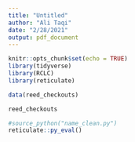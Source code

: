 ```yaml
---
title: "Untitled"
author: "Ali Taqi"
date: "2/28/2021"
output: pdf_document
---
```


```r
knitr::opts_chunk$set(echo = TRUE)
library(tidyverse)
library(RCLC)
library(reticulate)
```

```r
data(reed_checkouts)
```

```r
reed_checkouts
```

```r
#source_python("name_clean.py")
reticulate::py_eval()
```

